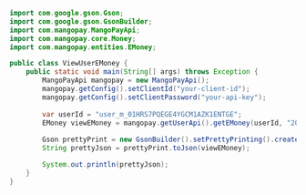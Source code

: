   
```java Java  
import com.google.gson.Gson;
import com.google.gson.GsonBuilder;
import com.mangopay.MangoPayApi;
import com.mangopay.core.Money;
import com.mangopay.entities.EMoney;

public class ViewUserEMoney {
    public static void main(String[] args) throws Exception {
        MangoPayApi mangopay = new MangoPayApi();
        mangopay.getConfig().setClientId("your-client-id");
        mangopay.getConfig().setClientPassword("your-api-key");
        
        var userId = "user_m_01HRS7PQEGE4YGCM1AZK1ENTGE";
        EMoney viewEMoney = mangopay.getUserApi().getEMoney(userId, "2023");
        
        Gson prettyPrint = new GsonBuilder().setPrettyPrinting().create();
        String prettyJson = prettyPrint.toJson(viewEMoney);

        System.out.println(prettyJson);
    }
}

```
